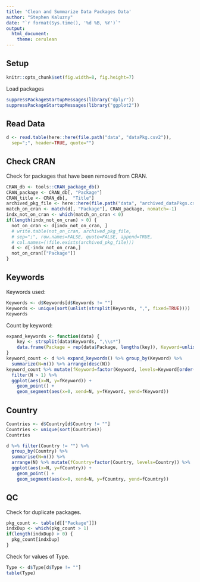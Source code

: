 ```yaml
---
title: 'Clean and Summarize Data Packages Data'
author: "Stephen Kaluzny"
date: "`r format(Sys.time(), '%d %B, %Y')`"
output:
  html_document:
    theme: cerulean 
---
```



## Setup
```r
knitr::opts_chunk$set(fig.width=8, fig.height=7)
```
Load packages

```r
suppressPackageStartupMessages(library("dplyr"))
suppressPackageStartupMessages(library("ggplot2"))
```

## Read Data

```r
d <- read.table(here::here(file.path("data", "dataPkg.csv2")),
  sep=";", header=TRUE, quote="")
```

## Check CRAN

Check for packages that have been removed from CRAN.

```r
CRAN_db <- tools::CRAN_package_db()
CRAN_package <- CRAN_db[, "Package"]
CRAN_title <- CRAN_db[,  "Title"]
archived_pkg_file <- here::here(file.path("data", "archived_dataPkgs.csv2"))
match_on_cran <- match(d[, "Package"], CRAN_package, nomatch=-1)
indx_not_on_cran <- which(match_on_cran < 0)
if(length(indx_not_on_cran) > 0) {
  not_on_cran <- d[indx_not_on_cran, ]
  # write.table(not_on_cran, archived_pkg_file,
  # sep=";", row.names=FALSE, quote=FALSE, append=TRUE,
  # col.names=(!file.exists(archived_pkg_file)))
  d <- d[-indx_not_on_cran,]
  not_on_cran[["Package"]]
}
```

## Keywords

Keywords used:
```r
Keywords <- d$Keywords[d$Keywords != ""]
Keywords <- unique(sort(unlist(strsplit(Keywords, ",", fixed=TRUE))))
Keywords
```
Count by keyword:
```r
expand_keywords <- function(data) {
    key <- strsplit(data$Keywords, ",\\s*")
    data.frame(Package = rep(data$Package, lengths(key)), Keyword=unlist(key))
}
keyword_count <- d %>% expand_keywords() %>% group_by(Keyword) %>%
  summarize(N=n()) %>% arrange(desc(N))
keyword_count %>% mutate(fKeyword=factor(Keyword, levels=Keyword[order(N)])) %>%
  filter(N > 1) %>%
  ggplot(aes(x=N, y=fKeyword)) +
    geom_point() +
    geom_segment(aes(x=0, xend=N, y=fKeyword, yend=fKeyword))
```

## Country
```r
Countries <- d$Country[d$Country != ""]
Countries <- unique(sort(Countries))
Countries
```
```r
d %>% filter(Country != "") %>%
  group_by(Country) %>%
  summarise(N=n()) %>%
  arrange(N) %>% mutate(fCountry=factor(Country, levels=Country)) %>%
  ggplot(aes(x=N, y=fCountry)) +
    geom_point() +
    geom_segment(aes(x=0, xend=N, y=fCountry, yend=fCountry))
```

## QC

Check for duplicate packages.
```r
pkg_count <- table(d[["Package"]])
indxDup <- which(pkg_count > 1)
if(length(indxDup) > 0) {
  pkg_count[indxDup]
}
```

Check for values of Type.
```r
Type <- d$Type[d$Type != ""]
table(Type)
```
